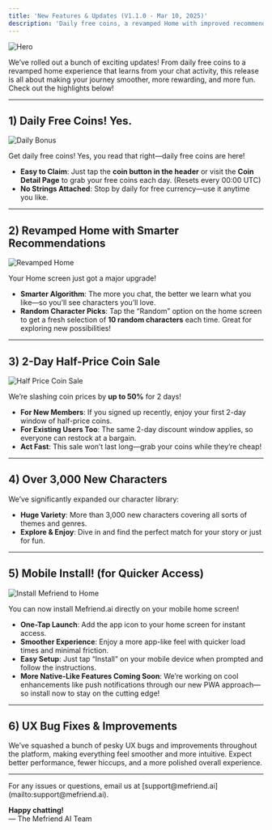 ```yaml
---
title: 'New Features & Updates (V1.1.0 - Mar 10, 2025)'
description: 'Daily free coins, a revamped Home with improved recommendations, random character picks, a 2-day half-price coin sale, and more! (v1.1.0)'
---
```


<img
  className="block"
  src="/images/changelog/2025_03_10/thumbnail.png"
  alt="Hero"
/>

We’ve rolled out a bunch of exciting updates! From daily free coins to a revamped home experience that learns from your chat activity, this release is all about making your journey smoother, more rewarding, and more fun. Check out the highlights below!

---

## 1) Daily Free Coins! Yes.

![Daily Bonus](/images/changelog/2025_03_10/daily_bonus.png)

Get daily free coins! Yes, you read that right—daily free coins are here!  
- **Easy to Claim**: Just tap the **coin button in the header** or visit the **Coin Detail Page** to grab your free coins each day. (Resets every 00:00 UTC)
- **No Strings Attached**: Stop by daily for free currency—use it anytime you like. 

---

## 2) Revamped Home with Smarter Recommendations

![Revamped Home](/images/changelog/2025_03_10/revamped_home.png)

Your Home screen just got a major upgrade!  
- **Smarter Algorithm**: The more you chat, the better we learn what you like—so you’ll see characters you’ll love.  
- **Random Character Picks**: Tap the “Random” option on the home screen to get a fresh selection of **10 random characters** each time. Great for exploring new possibilities!  

---

## 3) 2-Day Half-Price Coin Sale

![Half Price Coin Sale](/images/changelog/2025_03_10/half_price.png)

We’re slashing coin prices by **up to 50%** for 2 days!  
- **For New Members**: If you signed up recently, enjoy your first 2-day window of half-price coins.  
- **For Existing Users Too**: The same 2-day discount window applies, so everyone can restock at a bargain.  
- **Act Fast**: This sale won’t last long—grab your coins while they’re cheap!

---

## 4) Over 3,000 New Characters

We’ve significantly expanded our character library:  
- **Huge Variety**: More than 3,000 new characters covering all sorts of themes and genres.  
- **Explore & Enjoy**: Dive in and find the perfect match for your story or just for fun.

---

## 5) Mobile Install! (for Quicker Access)

![Install Mefriend to Home](/images/changelog/2025_03_10/install.png)

You can now install Mefriend.ai directly on your mobile home screen!  
- **One-Tap Launch**: Add the app icon to your home screen for instant access.  
- **Smoother Experience**: Enjoy a more app-like feel with quicker load times and minimal friction.  
- **Easy Setup**: Just tap “Install” on your mobile device when prompted and follow the instructions.
- **More Native-Like Features Coming Soon**: We’re working on cool enhancements like push notifications through our new PWA approach—so install now to stay on the cutting edge!

---

## 6) UX Bug Fixes & Improvements

We’ve squashed a bunch of pesky UX bugs and improvements throughout the platform, making everything feel smoother and more intuitive. Expect better performance, fewer hiccups, and a more polished overall experience.

---

<Note>
For any issues or questions, email us at [support@mefriend.ai](mailto:support@mefriend.ai).

**Happy chatting!**  
— The Mefriend AI Team
</Note>
